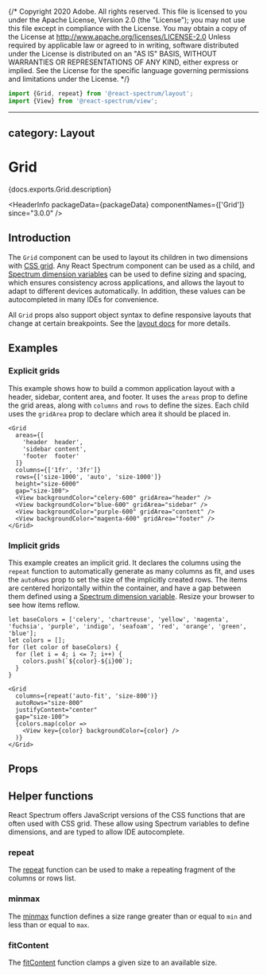 {/* Copyright 2020 Adobe. All rights reserved.
This file is licensed to you under the Apache License, Version 2.0 (the "License");
you may not use this file except in compliance with the License. You may obtain a copy
of the License at http://www.apache.org/licenses/LICENSE-2.0
Unless required by applicable law or agreed to in writing, software distributed under
the License is distributed on an "AS IS" BASIS, WITHOUT WARRANTIES OR REPRESENTATIONS
OF ANY KIND, either express or implied. See the License for the specific language
governing permissions and limitations under the License. */}



```jsx import
import {Grid, repeat} from '@react-spectrum/layout';
import {View} from '@react-spectrum/view';
```

---
category: Layout
---

# Grid

<PageDescription>{docs.exports.Grid.description}</PageDescription>

<HeaderInfo
  packageData={packageData}
  componentNames={['Grid']}
  since="3.0.0" />

## Introduction

The `Grid` component can be used to layout its children in two dimensions with
[CSS grid](https://developer.mozilla.org/en-US/docs/Web/CSS/CSS_Grid_Layout/Basic_Concepts_of_Grid_Layout).
Any React Spectrum component can be used as a child, and [Spectrum dimension variables](styling.html#dimension-values)
can be used to define sizing and spacing, which ensures consistency across applications, and allows the layout to adapt
to different devices automatically. In addition, these values can be autocompleted in many IDEs for convenience.

All `Grid` props also support object syntax to define responsive layouts that change at certain breakpoints.
See the [layout docs](layout.html#responsive-layout) for more details.

## Examples

### Explicit grids

This example shows how to build a common application layout with a header, sidebar, content area, and footer.
It uses the `areas` prop to define the grid areas, along with `columns` and `rows` to define the sizes.
Each child uses the `gridArea` prop to declare which area it should be placed in.

```tsx example
<Grid
  areas={[
    'header  header',
    'sidebar content',
    'footer  footer'
  ]}
  columns={['1fr', '3fr']}
  rows={['size-1000', 'auto', 'size-1000']}
  height="size-6000"
  gap="size-100">
  <View backgroundColor="celery-600" gridArea="header" />
  <View backgroundColor="blue-600" gridArea="sidebar" />
  <View backgroundColor="purple-600" gridArea="content" />
  <View backgroundColor="magenta-600" gridArea="footer" />
</Grid>
```

### Implicit grids

This example creates an implicit grid. It declares the columns using the `repeat` function to automatically generate
as many columns as fit, and uses the `autoRows` prop to set the size of the implicitly created rows. The items are
centered horizontally within the container, and have a gap between them defined
using a [Spectrum dimension variable](styling.html#dimension-values).
Resize your browser to see how items reflow.

```tsx import
let baseColors = ['celery', 'chartreuse', 'yellow', 'magenta', 'fuchsia', 'purple', 'indigo', 'seafoam', 'red', 'orange', 'green', 'blue'];
let colors = [];
for (let color of baseColors) {
  for (let i = 4; i <= 7; i++) {
    colors.push(`${color}-${i}00`);
  }
}
```

```tsx example
<Grid
  columns={repeat('auto-fit', 'size-800')}
  autoRows="size-800"
  justifyContent="center"
  gap="size-100">
  {colors.map(color =>
    <View key={color} backgroundColor={color} />
  )}
</Grid>
```

## Props

<PropTable component={docs.exports.Grid} links={docs.links} />

## Helper functions

React Spectrum offers JavaScript versions of the CSS functions that are often used with CSS grid.
These allow using Spectrum variables to define dimensions, and are typed to allow IDE autocomplete.

### repeat

The [repeat](https://developer.mozilla.org/en-US/docs/Web/CSS/repeat) function can be used to make
a repeating fragment of the columns or rows list.

<FunctionAPI function={docs.exports.repeat} links={docs.links} />

### minmax

The [minmax](https://developer.mozilla.org/en-US/docs/Web/CSS/minmax) function defines a size range
greater than or equal to `min` and less than or equal to `max`.

<FunctionAPI function={docs.exports.minmax} links={docs.links} />

### fitContent

The [fitContent](https://developer.mozilla.org/en-US/docs/Web/CSS/fit-content) function clamps a given
size to an available size.

<FunctionAPI function={docs.exports.fitContent} links={docs.links} />
